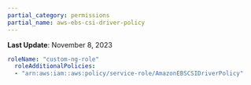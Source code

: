 ```yaml
---
partial_category: permissions
partial_name: aws-ebs-csi-driver-policy
---
```

**Last Update**: November 8, 2023

```yaml
roleName: "custom-ng-role"
  roleAdditionalPolicies:
  - "arn:aws:iam::aws:policy/service-role/AmazonEBSCSIDriverPolicy"
```